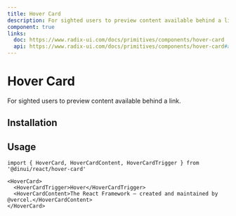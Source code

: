 ```yaml
---
title: Hover Card
description: For sighted users to preview content available behind a link.
component: true
links:
  doc: https://www.radix-ui.com/docs/primitives/components/hover-card
  api: https://www.radix-ui.com/docs/primitives/components/hover-card#api-reference
---
```


# Hover Card

For sighted users to preview content available behind a link.


<Example path="ui/hover-card-demo" />

## Installation


<ComponentInstallationGuide path="ui/hover-card" />

## Usage

```tsx
import { HoverCard, HoverCardContent, HoverCardTrigger } from '@dinui/react/hover-card'
```

```tsx
<HoverCard>
  <HoverCardTrigger>Hover</HoverCardTrigger>
  <HoverCardContent>The React Framework – created and maintained by @vercel.</HoverCardContent>
</HoverCard>
```
